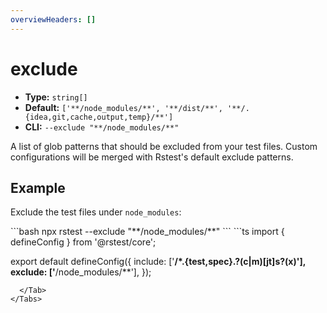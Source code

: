 ```yaml
---
overviewHeaders: []
---
```


# exclude

- **Type:** `string[]`
- **Default:** `['**/node_modules/**', '**/dist/**', '**/.{idea,git,cache,output,temp}/**']`
- **CLI:** `--exclude "**/node_modules/**"`

A list of glob patterns that should be excluded from your test files. Custom configurations will be merged with Rstest's default exclude patterns.

## Example

Exclude the test files under `node_modules`:


<Tabs defaultValue='rstest.config.ts'>
  <Tab label="CLI">
  ```bash
  npx rstest --exclude "**/node_modules/**"
  ```
  </Tab>
  <Tab label="rstest.config.ts">
```ts
import { defineConfig } from '@rstest/core';

export default defineConfig({
  include: ['**/*.{test,spec}.?(c|m)[jt]s?(x)'],
  exclude: ['**/node_modules/**'],
});
```
  </Tab>
</Tabs>
